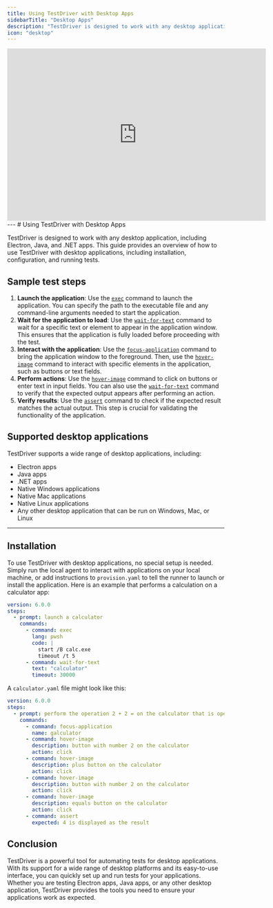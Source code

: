 ```yaml
---
title: Using TestDriver with Desktop Apps
sidebarTitle: "Desktop Apps"
description: "TestDriver is designed to work with any desktop application, including Electron, Java, and .NET apps."
icon: "desktop"
---
```



<iframe
  width="600"
  height="400"
  src="https://www.youtube.com/embed/DzgZf2b5XJs"
  title="Assert 2+2=4"
  frameborder="0"
  allow="accelerometer; autoplay; clipboard-write; encrypted-media; gyroscope; picture-in-picture"
  allowfullscreen
></iframe>
--- # Using TestDriver with Desktop Apps

TestDriver is designed to work with any desktop application, including Electron, Java, and .NET apps. This guide provides an overview of how to use TestDriver with desktop applications, including installation, configuration, and running tests.

<TestPrereqs />

## Sample test steps

1. **Launch the application**: Use the [`exec`](/commands/exec) command to launch the application. You can specify the path to the executable file and any command-line arguments needed to start the application.
2. **Wait for the application to load**: Use the [`wait-for-text`](/commands/wait-for-text) command to wait for a specific text or element to appear in the application window. This ensures that the application is fully loaded before proceeding with the test.
3. **Interact with the application**: Use the [`focus-application`](/commands/focus-application) command to bring the application window to the foreground. Then, use the [`hover-image`](/commands/hover-image) command to interact with specific elements in the application, such as buttons or text fields.
4. **Perform actions**: Use the [`hover-image`](/commands/hover-image) command to click on buttons or enter text in input fields. You can also use the [`wait-for-text`](/commands/wait-for-text) command to verify that the expected output appears after performing an action.
5. **Verify results**: Use the [`assert`](/commands/assert) command to check if the expected result matches the actual output. This step is crucial for validating the functionality of the application.

## Supported desktop applications

TestDriver supports a wide range of desktop applications, including:

- Electron apps
- Java apps
- .NET apps
- Native Windows applications
- Native Mac applications
- Native Linux applications
- Any other desktop application that can be run on Windows, Mac, or Linux

---

## Installation

To use TestDriver with desktop applications, no special setup is needed. Simply run the local agent to interact with applications on your local machine, or add instructions to `provision.yaml` to tell the runner to launch or install the application. Here is an example that performs a calculation on a calculator app:

```yaml testdriver/lifecycle/provision.yaml
version: 6.0.0
steps:
  - prompt: launch a calculator
    commands:
      - command: exec
        lang: pwsh
        code: |
          start /B calc.exe
          timeout /t 5
      - command: wait-for-text
        text: "calculator"
        timeout: 30000
```

A `calculator.yaml` file might look like this:

```yaml calculator.yaml
version: 6.0.0
steps:
  - prompt: perform the operation 2 + 2 = on the calculator that is opened
    commands:
      - command: focus-application
        name: galculator
      - command: hover-image
        description: button with number 2 on the calculator
        action: click
      - command: hover-image
        description: plus button on the calculator
        action: click
      - command: hover-image
        description: button with number 2 on the calculator
        action: click
      - command: hover-image
        description: equals button on the calculator
        action: click
      - command: assert
        expected: 4 is displayed as the result
```

## Conclusion

TestDriver is a powerful tool for automating tests for desktop applications. With its support for a wide range of desktop platforms and its easy-to-use interface, you can quickly set up and run tests for your applications. Whether you are testing Electron apps, Java apps, or any other desktop application, TestDriver provides the tools you need to ensure your applications work as expected.
